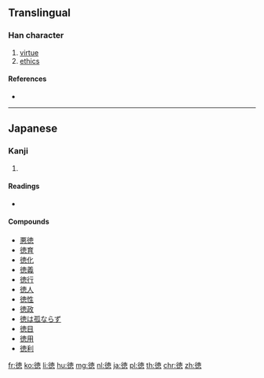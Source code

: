 {{also|德}}
==Translingual==

===Han character===
{{Han char|rn=60|rad=彳|as=11|sn=14|four=|canj=HOJWP,XHOJW|ids=⿰彳⿳十目|⺫]][[心]]}}

# [[virtue]]
# [[ethics]]

====References====
* {{Han ref|kx=0370.401|dkj=10237|dj=0697.240|hdz=20839.200|uh=5FB3|ud=24499}}

----

==Japanese==

===Kanji===
{{ja-kanji|grade=5|rs=彳11|style=s|kyu=德}}

# {{defn|lang=ja|sort=彳11}}

====Readings====
* {{ja-readings|on=[[とく]] (toku)|kun=[[おしえ]] (oshie)}}

====Compounds====
* [[悪徳]]
* [[徳育]]
* [[徳化]]
* [[徳義]]
* [[徳行]]
* [[徳人]]
* [[徳性]]
* [[徳政]]
* [[徳は孤ならず]]
* [[徳目]]
* [[徳用]]
* [[徳利]]

[[fr:徳]]
[[ko:徳]]
[[li:徳]]
[[hu:徳]]
[[mg:徳]]
[[nl:徳]]
[[ja:徳]]
[[pl:徳]]
[[th:徳]]
[[chr:徳]]
[[zh:徳]]